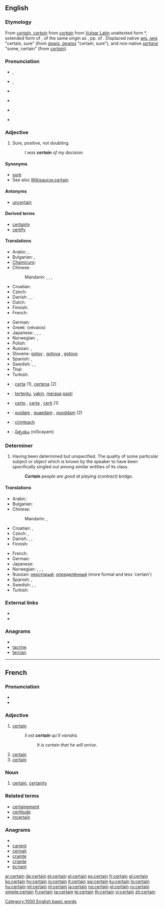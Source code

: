 ==English==

{{rank|often|themselves|half|269|certain|sent|keep|myself}}

===Etymology===
From {{etyl|enm}} ''[[#Middle English|certain, certein]]'' from {{etyl|fro}} ''[[#Old French|certain]]'' from [[w:Late Latin|Vulgar Latin]] unattested form *{{term|certanus|certānus}}, extended form of {{etyl|la}} {{term|certus||fixed, resolved, certain}}, of the same origin as {{term|cretus}}, pp. of {{term|cernere||to separate, perceive, decide}}. Displaced native {{enm}} ''[[wis#Middle English|wis, iwis]]'' "certain, sure" (from {{ang}} ''[[gewiss#Old English|ġewis, ġewiss]]'' "certain, sure"), and non-native {{enm}} ''[[sertane#Middle English|sertane]]'' "some, certain" (from {{enm}} ''[[#Middle English|certain]]'').

===Pronunciation===
* {{a|RP}} {{IPA|/sɜːtn/}}, {{SAMPA|/s3:tn/}}
* {{a|GenAm}} {{IPA|/sɝtn/}}, {{SAMPA|/s3`tn/}}
* {{a|CA}} {{IPA|/ˈsɝtən/|/ˈsɝt̚n̩/}}
* {{Audio|En-ca-certain.ogg|Audio (CA)}}
* {{audio|en-us-certain.ogg|Audio (US)}}
*: {{rhymes|ɜː(r)tən}}
* {{hyphenation|cer|tain}}

===Adjective===
{{wikipedia}}
{{en-adj}}

# Sure, positive, not doubting.
#: ''I was '''certain''' of my decision.''

====Synonyms====
* [[sure]]
* See also [[Wikisaurus:certain]]

====Antonyms====
* [[uncertain]]

====Derived terms====
* [[certainly]] {{pos_adv}}
* [[certify]] {{pos_vt}}

====Translations====
{{trans-top|sure, positive, not doubting}}
* Arabic: {{t|ar|أكيد|tr='akiid}},  {{qualifier|said of a person}} {{t|ar|متأكد|tr=muta'akkid}}
* Bulgarian: {{t+|bg|сигурен}},  {{t+|bg|уверен}}
* [[Chamicuro]]: {{tø|ccc|akachelo'ta}}
* Chinese:
*: Mandarin: {{t|cmn|肯定|tr=kěndìng|sc=Hani}},  {{t|cmn|確切|sc=Hani}},  {{t|cmn|确切|tr=quèqiè|sc=Hani}},  {{t-|cmn|一定|tr=yīdìng|sc=Hani}}
* Croatian: {{t-|hr|siguran|alt=sȉgūran}}
* Czech: {{t+|cs|jistý|m}}
* Danish: {{t+|da|sikker|c}}, {{t+|da|sikkert|n}}, {{t-|da|sikre|p}}
* Dutch: {{t+|nl|zeker}}
* Finnish: {{t+|fi|varma}}
* French: {{t+|fr|certain}}
{{trans-mid}}
* German: {{t+|de|sicher}}
* Greek: {{t+|el|βέβαιος|m}} (vévaios)
* Japanese: {{t+|ja|確か|tr=tashika}},  {{t+|ja|一定|tr=ittei}},  {{t|ja|定か|tr=sadaka}},  {{qualifier|+ -の -no}} {{t|ja|特定|tr=tokutei}}
* Norwegian: {{t+|no|sikker}}, {{t+|no|viss}}
* Polish: {{t+|pl|pewny|m}}
* Russian: {{t|ru|уверенный|tr=uvérennyj}},  {{qualifier|of a fact}} {{t|ru|определённый|tr=opredeljónnyj}}
* Slovene: [[gotov]] {{m}}, [[gotova]] {{f}}, [[gotovo]] {{n}}
* Spanish: {{t-|es|cierto|m}}, {{t-|es|cierta|f}}
* Swedish: {{t+|sv|säker|c}}, {{t+|sv|säkert|n}}, {{t+|sv|säkra|p}}
* Thai: {{t|th|แน่นอน}}
* Turkish: {{t+|tr|kesin}}
{{trans-bottom}}

{{checktrans-top}}
* {{ttbc|Ido}}: [[certa]] (1), [[certena]] (2)
* {{ttbc|Indonesian}}: [[tentu|tertentu]], [[yakin]], [[rasa|merasa]] [[pasti]]
* {{ttbc|Italian}}: [[certo]] {{m}}, [[certa]] {{f}}, [[certi]] {{p}} (1)

* {{ttbc|Latin}}: [[quidam#Adjective|quidam]] {{m}}, [[quidam#Adjective|quaedam]] {{f}}, [[quidam#Adjective|quoddam]] {{n}} (2)
* {{ttbc|Scottish Gaelic}}: [[cinnteach]]
* {{ttbc|Telugu}}: [[నిశ్చయం]] (niScayam)
{{trans-bottom}}

===Determiner===
{{en-det}}

# Having been determined but unspecified.  The quality of some particular subject or object which is known by the speaker to have been specifically singled out among similar entities of its class.
#: '''''Certain''' people are good at playing (contract) bridge.''

====Translations====
{{trans-top|having been determined but unspecified}}
* Arabic: {{t|ar|محدّد|tr=muhaddad}}
* Bulgarian: {{t|bg|определен}}
* Chinese:
*: Mandarin: {{t-|cmn|某|tr=mǒu|sc=Hani}},  {{t-|cmn|有的|tr=yǒude|sc=Hani}}
* Croatian: {{t-|hr|određen|alt=òdrēđen}}, {{t-|hr|neki|alt=nȅkī}}
* Czech: {{t+|cs|jistý|m}}, {{t+|cs|určitý|m}}
* Danish: {{t-|da|vis|c}}, {{t-|da|vist|n}}, {{t-|da|visse|p}}
* Finnish: {{t+|fi|tietty}}
{{trans-mid}}
* French: {{t+|fr|certain}}
* German: {{t+|de|bestimmt}}
* Japanese: {{t+|ja|ある|tr=aru}}
* Norwegian: {{t+|no|viss|m|f}},  {{t|no|visst|n}},  {{t-|no|visse|p}},  {{t|no|enkelte}}
* Russian: [[некоторый]]; [[определённый]] (more formal and less 'certain')
* Spanish: {{t-|es|cierto|m}}, {{t-|es|cierta|f}}
* Swedish: {{t+|sv|viss|c}}, {{t+|sv|visst|n}}, {{t+|sv|vissa|p}}
* Turkish: {{t+|tr|belli}}
{{trans-bottom}}

===External links===
* {{R:Webster 1913}}
* {{R:Century 1911}}


===Anagrams===
* {{alphagram|aceinrt}}
* [[tacrine#English|tacrine]]
* [[tercian#English|tercian]]


[[Category:1000 English basic words]]

----

==French==

===Pronunciation===
* {{IPA|lang=fr|/sɛʁ.tɛ̃/}}
* {{audio|Fr-certain.ogg|Audio}}

===Adjective===
{{fr-adj}}

# [[certain#English|certain]] {{gloss|sure, positive}}
#: ''Il est '''certain''' qu'il viendra.''
#:: ''It is certain that he will arrive.''
# [[certain#English|certain]] {{gloss|fixed, determined}}
# [[certain#English|certain]] {{gloss|specified, particular}}

===Noun===
{{fr-noun|m}}

# [[certain]], [[certainty]]

===Related terms===
* [[certainement]]
* [[certitude#French|certitude]]
* [[incertain#French|incertain]]

===Anagrams===
* {{alphagram|aceinrt}}
* [[carient#French|carient]]
* [[cernait#French|cernait]]
* [[crainte#French|crainte]]
* [[criante#French|criante]]
* [[écriant#French|écriant]]


[[ar:certain]]
[[de:certain]]
[[et:certain]]
[[el:certain]]
[[es:certain]]
[[fr:certain]]
[[gl:certain]]
[[ko:certain]]
[[hy:certain]]
[[io:certain]]
[[it:certain]]
[[sw:certain]]
[[ku:certain]]
[[lo:certain]]
[[hu:certain]]
[[ml:certain]]
[[nl:certain]]
[[ja:certain]]
[[no:certain]]
[[pl:certain]]
[[ru:certain]]
[[simple:certain]]
[[fi:certain]]
[[ta:certain]]
[[te:certain]]
[[th:certain]]
[[vi:certain]]
[[zh:certain]]